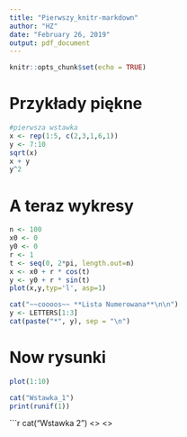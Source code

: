 ```yaml
---
title: "Pierwszy_knitr-markdown"
author: "HZ"
date: "February 26, 2019"
output: pdf_document
---
```


```r
knitr::opts_chunk$set(echo = TRUE)
```

# Przykłady piękne
```r
#pierwsza wstawka
x <- rep(1:5, c(2,3,1,6,1))
y <- 7:10
sqrt(x)
x + y
y^2
```

# A teraz wykresy
```r
n <- 100
x0 <- 0 
y0 <- 0
r <- 1
t <- seq(0, 2*pi, length.out=n)
x <- x0 + r * cos(t)
y <- y0 + r * sin(t)
plot(x,y,typ='l', asp=1)
```

``` r
cat("~~coooos~~ **Lista Numerowana**\n\n")
y <- LETTERS[1:3]
cat(paste("*", y), sep = "\n")
```

# Now rysunki
```r
plot(1:10)

```


```r
cat("Wstawka_1")
print(runif(1))
```

```r
cat("Wstawka 2")
<<wstaw_1>>
<<wstaw_1>>


